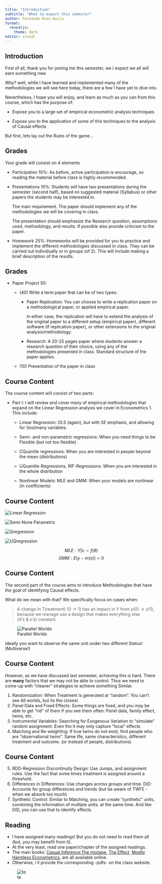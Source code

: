 ```yaml
---
title: "Introduction"
subtitle: "What to expect this semester"
author: Fernando Rios-Avila
format:
  revealjs: 
    theme: dark
editor: visual    
---
```


## Introduction {.smaller}

First of all, thank you for joining me this semester, we I expect we all will earn something new.

Why? well, while I have learned and implemented many of the methodologies we will see here today, there are a few I have yet to dive into.

Nevertheless, I hope you will enjoy, and learn as much as you can from this course, which has the purpose of:

-   Expose you to a large set of empirical econometric analysis techniques

-   Expose you to the application of some of this techniques to the analysis of Causal effects

But first, lets lay out the Rules of the game...

## Grades {.smaller}

Your grade will consist on 4 elements

-   Participation 10%: As before, active participation is encourage, so reading the material before class is highly recommended.

-   Presentations 15%: Students will have two presentations during the semester (second half), based on suggested material (Syllabus) or other papers the students may be interested in.

    The main requirement. The paper should implement any of the methodologies we will be covering in class.

    The presentation should emphasize the Research question, assumptions used, methodology, and results. If possible also provide criticism to the paper.

-   Homework 25%: Homeworks will be provided for you to practice and implement the different methodologies discussed in class. They can be carried out individually or in groups (of 2). This will include making a brief description of the results.

## Grades {.smaller}

-   Paper Project 50:

    -   \(40\) Write a term paper that can be of two types:

        -   Paper Replication: You can choose to write a replication paper on a methodological paper, or applied empirical paper.

            In either case, the replication will have to extend the analysis of the original paper to a different setup (empirical paper), different software (if replication paper), or other extensions to the original analysis/methodology.

        -   Research: A 20-25 pages paper where students answer a research question of their choice, using any of the methodologies presented in class. Standard structure of the paper applies.

    -   \(10\) Presentation of the paper in class

## Course Content {.smaller}

The course content will consist of two parts:

-   Part I: I will review and cover many of empirical methodologies that expand on the Linear Regression analysis we cover in Econometrics 1. This include:

    -   Linear Regression: OLS (again), but with SE emphasis, and allowing for (too)many variables.

    -   Semi- and non-parametric regressions: When you need things to be Flexible (but not too flexible)

    -   CQuantile regressions: When you are interested in people beyond the mean (distributions)

    -   UQuantile-Regressions, RIF-Regressions: When you are interested in the whole distribution

    -   Nonlinear Models: MLE and GMM: When your models are nonlinear (in coefficients)

## Course Content {.scrollable}

<img src=".\\figures\\ols.png" alt="Linear Regression"/>

<img src=".\\figures\\snp.png" alt="Semi-None Parametric"/>

<img src=".\\figures\\qreg.png" alt="Qregression"/>

<img src=".\\figures\\uqr.png" alt="UQregression"/>

$$MLE: Y|x \sim f(\theta)$$ $$GMM: E(y-m(x))= 0$$

## Course Content {.smaller}

The second part of the course aims to introduce Methodologies that have the goal of identifying Causal effects.

What do we mean with that? We specifically focus on cases when:

> A change in T(reatment) ($0 \rightarrow 1$) has an impact in Y from $y(0) \rightarrow y(1)$, because we manage use a design that makes everything else ($X's \ \& \ \varepsilon's$) constant.

![Parallel Worlds](./figures/parallel.jpg)

Ideally you want to observe the same unit under two different Status! (Multiverse!)

## Course Content {.smaller}

However, as we have discussed last semester, achieving this is hard. There are **many** factors that we may not be able to control. Thus we need to come-up with "cleaver" strategies to achieve something Similar.

1.  Randomization: When Treatment is generated at "random". You can't see All worlds, but its the closest.
2.  Panel Data and Fixed Effects: Some things are fixed, and you may be able to get "rid" of them if you see them often: Panel data, family effect, twins, etc.
3.  Instrumental Variables: Searching for Exogenous Variation to "simulate" random assignment. Even tho it may only capture "local" effects
4.  Matching and Re-weighting: If true twins do not exist, find people who are "observational twins". Same life, same characteristics, different treatment and outcome. (or instead of people, distributions)

## Course Content {.smaller}

5.  RDD-Regression Discontinuity Design: Use Jumps, and assignment rules. Use the fact that some times treatment is assigned around a threshold.
6.  Differences in Differences: Use changes across groups and time. DiD: Accounts for group differences and trends (but be aware of TWFE - when we absorb too much)
7.  Synthetic Control: Similar to Matching, you can create "synthetic" units, combining the information of multiple units. at the same time. And like DID, you can use that to identify effects.

## Reading {.smaller}

-   I have assigned many readings! But you do not need to read them all (but, you may benefit from it).
-   At the very least, read one paper/chapter of the assigned readings.
-   The main books: [Casual Inference:The mixtape](https://mixtape.scunning.com/), [The Effect](https://theeffectbook.net/), [Mostly Harmless Econometrics](https://www-jstor-org.ezprox.bard.edu/stable/j.ctvcm4j72), are all available online.
-   Otherwise, I ll provide the corresponding -pdfs- on the class website.

![te](./figures/the_effect.jpg)
